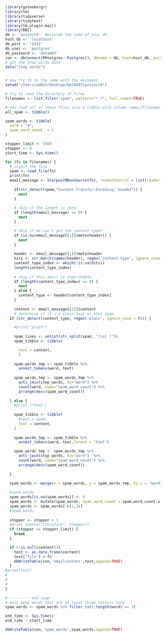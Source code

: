 
```r
library(gutenbergr)
library(tm)
library(tidyverse)
library(tidytext)
library(tm.plugin.mail)
library(DBI)
db <- 'project4'  #provide the name of your db
host_db <- 'localhost'
db_port <- '5432'
db_user <- 'postgres' 
db_password <- 'data607'
con <- dbConnect(RPostgres::Postgres(), dbname = db, host=host_db, port=db_port, user=db_user, password=db_password) 
# get the stop words data
data("stop_words")


# now try to do the same with the document
setwd("/Users/admin/Desktop/DATA607/project4")

# try to read the directory of files
filenames <- list.files("spam", pattern="*.*", full.names=TRUE)

# now read all of these files into a tibble with column names(filename and text?)
all_spam <- tibble()

spam_words <- tibble(
  word = "a",
  spam_word_count  = 1
)

stopper_limit <- 5000
stopper <- 0
start_time <- Sys.time()

for (fn in filenames) {
  # injest the file
  spam <- read_file(fn)
  print(fn)
  email_message <- VCorpus(MBoxSource(fn), readerControl = list(reader = readMail))
 
    if(str_detect(spam,"Content-Transfer-Encoding: base64")) {
      next
    }
  
    # skip if the length is zero
    if (length(email_message) == 0) {
      next
    }

    # skip if we can't get the content type?
    if (is.na(email_message[[1]]$meta$header)) {
      next
    }
  
    header <- email_message[[1]]$meta$header
    hits <- str_match(names(header), regex('content-type', ignore_case = T))
    content_type_index <- which(!is.na(hits))
    length(content_type_index)
  
    # skip if this email is unparseable
    if (length(content_type_index) == 0) {
      next
    } else {
      content_type <- header[content_type_index]
    }
    
    content <- email_message[[1]]$content
    # determine if it's a plain-text or html spam
  if (str_detect(content_type, regex('plain', ignore_case = T))) {

    #print("plain")
    
    spam_lines <- unlist(str_split(spam, "(\n| )"))
    spam_tibble <- tibble(

      text = content,
      )
    
    spam_words_tmp <- spam_tibble %>% 
      unnest_tokens(word, text)
      
    spam_words_tmp <- spam_words_tmp %>% 
      anti_join(stop_words, by="word") %>%
      count(word, name="spam_word_count") %>%
      arrange(desc(spam_word_count))
    
  } else {
    #print ("html")
    
    spam_tibble <- tibble(
      #text = spam,
      text = content,
    )
    
    spam_words_tmp <- spam_tibble %>% 
      unnest_tokens(word, text,format = "html")

    spam_words_tmp <- spam_words_tmp %>% 
      anti_join(stop_words, by="word")  %>%
      count(word, name="spam_word_count") %>%
      arrange(desc(spam_word_count))
    
  }

  spam_words <- merge(x = spam_words, y = spam_words_tmp, by.x = "word", by.y = "word", all.x=TRUE, all.y = TRUE)
  
  #spam_words
  spam_words[is.na(spam_words)] <- 0
  spam_words <- mutate(spam_words, spam_word_count = spam_word_count.x + spam_word_count.y)
  spam_words <- spam_words[-c(2,3)]
  #spam_words   
  
  stopper <- stopper + 1
  #print (paste("Iteration", stopper))
  if (stopper >= stopper_limit) {
    break
  }

  if (!is.null(content)){  
    test <- as.data.frame(content)
    test["file"] <-fn
    dbWriteTable(con,'emailcontent',test,append=TRUE)
  }
#print(test)
#
#
#
}

#---------- end loop
# only keep words that are at least three letters long
spam_words <- spam_words %>% filter (str_length(word) >= 3)

end_time <- Sys.time()
end_time - start_time

dbWriteTable(con,'spam_words',spam_words,append=TRUE)
```
